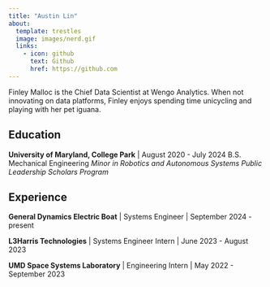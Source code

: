 ```yaml
---
title: "Austin Lin"
about:
  template: trestles
  image: images/nerd.gif
  links:
    - icon: github
      text: Github
      href: https://github.com
---
```


Finley Malloc is the Chief Data Scientist at Wengo Analytics. When not innovating on data platforms, Finley enjoys spending time unicycling and playing with her pet iguana.

## Education

**University of Maryland, College Park** | August 2020 - July 2024
B.S. Mechanical Engineering
*Minor in Robotics and Autonomous Systems*
*Public Leadership Scholars Program*

## Experience

**General Dynamics Electric Boat** | Systems Engineer | September 2024 - present

**L3Harris Technologies** | Systems Engineer Intern | June 2023 - August 2023

**UMD Space Systems Laboratory** | Engineering Intern | May 2022 - September 2023
